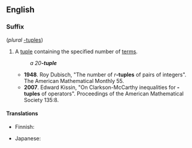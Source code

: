 ==English==

===Suffix===
{{head|en|suffix}} (''plural'' [[-tuples]])

# {{mathematics}} A [[tuple]] containing the specified number of [[term]]s.
#: ''a 20'''-tuple'''''
#* '''1948'''. Roy Dubisch, "The number of ''r'''''-tuples''' of pairs of integers". The American Mathematical Monthly 55.
#* '''2007'''. Edward Kissin, "On Clarkson-McCarthy inequalities for {{n}}'''-tuples''' of operators". Proceedings of the American Mathematical Society 135:8.

====Translations====
{{trans-top|suffix: tuple with the specified number terms}}
* Finnish: {{t-|fi|-kertainen}}
{{trans-mid}}
* Japanese: {{t|ja|組|tr=くみ, -kumi|sc=Jpan}}
{{trans-bottom}}